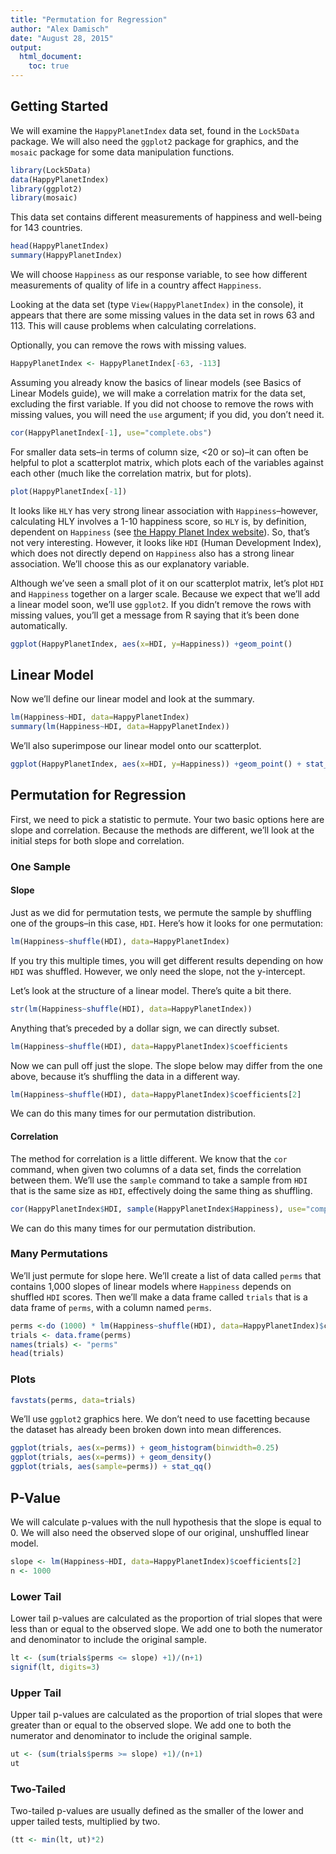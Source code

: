 ```yaml
---
title: "Permutation for Regression"
author: "Alex Damisch"
date: "August 28, 2015"
output: 
  html_document:
    toc: true
---
```


## Getting Started

We will examine the ```HappyPlanetIndex``` data set, found in the ```Lock5Data``` package. We will also need the ```ggplot2``` package for graphics, and the ```mosaic``` package for some data manipulation functions.

```r
library(Lock5Data)
data(HappyPlanetIndex)
library(ggplot2)
library(mosaic)
```

This data set contains different measurements of happiness and well-being for 143 countries.

```r
head(HappyPlanetIndex)
summary(HappyPlanetIndex)
```

We will choose ```Happiness``` as our response variable, to see how different measurements of quality of life in a country affect ```Happiness```.

Looking at the data set (type ```View(HappyPlanetIndex)``` in the console), it appears that there are some missing values in the data set in rows 63 and 113. This will cause problems when calculating correlations.

Optionally, you can remove the rows with missing values.
```r
HappyPlanetIndex <- HappyPlanetIndex[-63, -113]
```

Assuming you already know the basics of linear models (see Basics of Linear Models guide), we will make a correlation matrix for the data set, excluding the first variable. If you did not choose to remove the rows with missing values, you will need the ```use``` argument; if you did, you don't need it.

```r
cor(HappyPlanetIndex[-1], use="complete.obs")
```

For smaller data sets–in terms of column size, <20 or so)–it can often be helpful to plot a scatterplot matrix, which plots each of the variables against each other (much like the correlation matrix, but for plots).

```r
plot(HappyPlanetIndex[-1])
```

It looks like ```HLY``` has very strong linear association with ```Happiness```–however, calculating HLY involves a 1-10 happiness score, so ```HLY``` is, by definition, dependent on ```Happiness``` (see [the Happy Planet Index website](http://www.happyplanetindex.org/about/)). So, that's not very interesting. However, it looks like ```HDI``` (Human Development Index), which does not directly depend on ```Happiness``` also has a strong linear association. We'll choose this as our explanatory variable.

Although we've seen a small plot of it on our scatterplot matrix, let's plot ```HDI``` and ```Happiness``` together on a larger scale. Because we expect that we'll add a linear model soon, we'll use ```ggplot2```. If you didn't remove the rows with missing values, you'll get a message from R saying that it's been done automatically.

```r
ggplot(HappyPlanetIndex, aes(x=HDI, y=Happiness)) +geom_point()
```

## Linear Model

Now we'll define our linear model and look at the summary.

```r
lm(Happiness~HDI, data=HappyPlanetIndex)
summary(lm(Happiness~HDI, data=HappyPlanetIndex))
```

We'll also superimpose our linear model onto our scatterplot.

```r
ggplot(HappyPlanetIndex, aes(x=HDI, y=Happiness)) +geom_point() + stat_smooth(method="lm")
```

## Permutation for Regression

First, we need to pick a statistic to permute. Your two basic options here are slope and correlation. Because the methods are different, we'll look at the initial steps for both slope and correlation.

### One Sample

#### Slope

Just as we did for permutation tests, we permute the sample by shuffling one of the groups–in this case, ```HDI```. Here's how it looks for one permutation:

```r
lm(Happiness~shuffle(HDI), data=HappyPlanetIndex)
```

If you try this multiple times, you will get different results depending on how ```HDI``` was shuffled. However, we only need the slope, not the y-intercept.

Let's look at the structure of a linear model. There's quite a bit there.
```r
str(lm(Happiness~shuffle(HDI), data=HappyPlanetIndex))
```

Anything that's preceded by a dollar sign, we can directly subset.

```r
lm(Happiness~shuffle(HDI), data=HappyPlanetIndex)$coefficients
```

Now we can pull off just the slope. The slope below may differ from the one above, because it's shuffling the data in a different way.

```r
lm(Happiness~shuffle(HDI), data=HappyPlanetIndex)$coefficients[2]
```

We can do this many times for our permutation distribution.

#### Correlation

The method for correlation is a little different. We know that the ```cor``` command, when given two columns of a data set, finds the correlation between them. We'll use the ```sample``` command to take a sample from ```HDI``` that is the same size as ```HDI```, effectively doing the same thing as shuffling.

```r
cor(HappyPlanetIndex$HDI, sample(HappyPlanetIndex$Happiness), use="complete.obs")
```

We can do this many times for our permutation distribution.

### Many Permutations

We'll just permute for slope here. We'll create a list of data called ```perms``` that contains 1,000 slopes of linear models where ```Happiness``` depends on shuffled ```HDI``` scores. Then we'll make a data frame called ```trials``` that is a data frame of ```perms```, with a column named ```perms```.

```r
perms <-do (1000) * lm(Happiness~shuffle(HDI), data=HappyPlanetIndex)$coefficients[2]
trials <- data.frame(perms)
names(trials) <- "perms"
head(trials)
```

### Plots

```r
favstats(perms, data=trials)
```

We'll use ```ggplot2``` graphics here. We don't need to use facetting because the dataset has already been broken down into mean differences.

```r
ggplot(trials, aes(x=perms)) + geom_histogram(binwidth=0.25)
ggplot(trials, aes(x=perms)) + geom_density()
ggplot(trials, aes(sample=perms)) + stat_qq()
```

## P-Value

We will calculate p-values with the null hypothesis that the slope is equal to 0. We will also need the observed slope of our original, unshuffled linear model.

```r
slope <- lm(Happiness~HDI, data=HappyPlanetIndex)$coefficients[2]
n <- 1000
```

### Lower Tail 

Lower tail p-values are calculated as the proportion of trial slopes that were less than or equal to the observed slope. We add one to both the numerator and denominator to include the original sample.

```r
lt <- (sum(trials$perms <= slope) +1)/(n+1)
signif(lt, digits=3)
```

### Upper Tail

Upper tail p-values are calculated as the proportion of trial slopes that were greater than or equal to the observed slope. We add one to both the numerator and denominator to include the original sample.

```r
ut <- (sum(trials$perms >= slope) +1)/(n+1)
ut
```

### Two-Tailed

Two-tailed p-values are usually defined as the smaller of the lower and upper tailed tests, multiplied by two.

```r
(tt <- min(lt, ut)*2)
```